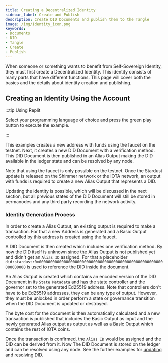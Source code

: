 ```yaml
---
title: Creating a Decentralized Identity
sidebar_label: Create and Publish
description: Create DID Documents and publish them to the Tangle
image: /img/Identity_icon.png
keywords:
- Documents
- DID
- Tangle
- Create
- Publish
---
```



When someone or something wants to benefit from Self-Sovereign Identity, they must first create a Decentralized Identity. This identity consists of many parts that have different functions. This page will cover both the basics and the details about identity creation and publishing.


## Creating an Identity Using the Account

:::tip Using Replit

Select your programming language of choice and press the green play button to execute the example.

:::

<CodeSnippet
    nodeReplitLink="https://repl.it/@IOTAFoundation/Create-DID-07?lite=true"
    rustContent={createDidRustExample}
    nodeGithubLink = "https://github.com/iotaledger/identity.rs/blob/dev/bindings/wasm/examples-account/src/create_did.ts"
    rustGithubLink = "https://github.com/iotaledger/identity.rs/blob/dev/identity_stardust/examples/ex0_create_did.rs"
/>

This examples creates a new address with funds using the faucet on the testnet. Next, it creates a new DID Document with a verification method. This DID Document is then published in an Alias Output making the DID available in the ledger state and can be resolved by any node.

Note that using the faucet is only possible on the testnet. Once the Stardust update is released on the Shimmer network or the IOTA network, an output with funds is required to create a new Alias Output that represents a DID.

Updating the identity is possible, which will be discussed in the next section, but all previous states of the DID Document will still be stored in permanodes and any third party recording the network activity.


### Identity Generation Process

In order to create a Alias Output, an existing output is required to make a transaction. For that a new Address is generated and a Basic Output controlled by this address is created using the faucet.

A DID Document is then created which includes one verification method. By now the DID itself is unknown since the Alias Output is not published yet and didn't get an `Alias ID` assigned. For that a placeholder `did:stardust:0x0000000000000000000000000000000000000000000000000000000000000000` is used to reference the DID inside the document.

An Alias Output is created which contains an encoded version of the DID Document in its `State Metadata` and has the state controller and the governor set to the generated Ed25519 address. Note that controllers don't have to be Ed25519 addresses, they can be any type of output. However, they must be unlocked in order perform a state or governance transition when the DID Document is updated or destroyed.

The byte cost for the document is then automatically calculated and a new transaction is published that includes the Basic Output as input and the newly generated Alias output as output as well as a Basic Output which contains the rest of IOTA coins.

Once the transaction is confirmed, the `Alias ID` would be assigned and the DID can be derived from it. Now The DID Document is stored on the ledger and can be resolved using any node. See the further examples for [updating](./update) and [resolving](./resolve) DID.
